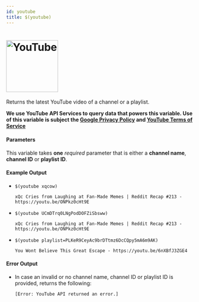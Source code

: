 ```yaml
---
id: youtube
title: $(youtube)
---
```


# <img src="/img/variables/youtube-logo.svg" width="140" alt="YouTube" />

Returns the latest YouTube video of a channel or a playlist.

**We use YouTube API Services to query data that powers this variable. Use of this variable is subject the [Google Privacy Policy](https://policies.google.com/privacy) and [YouTube Terms of Service](https://www.youtube.com/t/terms)**

#### Parameters

This variable takes **one** *required* parameter that is either a **channel name**, **channel ID** or **playlist ID**.

#### Example Output

* `$(youtube xqcow)`

    ```
    xQc Cries from Laughing at Fan-Made Memes | Reddit Recap #213 - https://youtu.be/ONPkz0cHt9E
    ```

* `$(youtube UCmDTrq0LNgPodDOFZiSbsww)`

    ```
    xQc Cries from Laughing at Fan-Made Memes | Reddit Recap #213 - https://youtu.be/ONPkz0cHt9E
    ```

* `$(youtube playlist=PLKeR9CeyAc9brDTtmz6DcCQpy5mA6m9AK)`

    ```
    You Wont Believe This Great Escape - https://youtu.be/6nXBfJ3ZGE4 
    ```

#### Error Output

* In case an invalid or no channel name, channel ID or playlist ID is provided, returns the following:

    ```
    [Error: YouTube API returned an error.]
    ```
